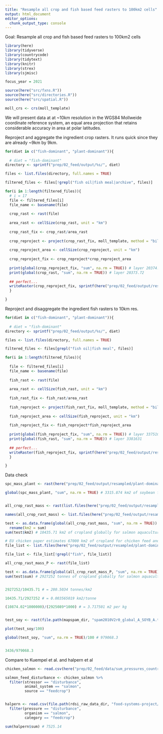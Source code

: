 ```yaml
---
title: "Resample all crop and fish based feed rasters to 100km2 cells"
output: html_document
editor_options: 
  chunk_output_type: console
---
```


Goal: Resample all crop and fish based feed rasters to 100km2 cells

```r

library(here)
library(tidyverse)
library(countrycode)
library(tidytext)
library(knitr)
library(strex)
library(sjmisc)

focus_year = 2021

source(here("src/fxns.R"))
source(here("src/directories.R"))
source(here("src/spatial.R"))

moll_crs <- crs(moll_template)

```

We will present data at at ~10km resolution in the WGS84 Mollweide coordinate reference system, an equal area projection that retains considerable accuracy in area at polar latitudes.

Reproject and aggregate the ingredient crop rasters. It runs quick since they are already ~9km by 9km.

```r

for(diet in c("fish-dominant", "plant-dominant")){
  
  # diet = "fish-dominant"
directory <- sprintf("prep/02_feed/output/%s/", diet)

files <- list.files(directory, full.names = TRUE)

filtered_files <- files[!grepl("fish oil|fish meal|archive", files)]

for(i in 1:length(filtered_files)){
  # i = 17
  file <- filtered_files[i]
  file_name <- basename(file)
  
  crop_rast <- rast(file)
  
  area_rast <- cellSize(crop_rast, unit = "km")
  
  crop_rast_fix <- crop_rast/area_rast
  
  crop_reproject <- project(crop_rast_fix, moll_template, method = "bilinear")
  
  crop_reproject_area <- cellSize(crop_reproject, unit = "km")
  
  crop_reproject_fix <- crop_reproject*crop_reproject_area
  
  print(global(crop_reproject_fix, "sum", na.rm = TRUE)) # layer 20374.35
  print(global(crop_rast, "sum", na.rm = TRUE)) # layer 20373.72
  
  ## perfect... 
  writeRaster(crop_reproject_fix, sprintf(here("prep/02_feed/output/resampled/%s/%s"), diet, file_name), overwrite = TRUE)
  }

}
```


Reproject and disaggregate the ingredient fish rasters to 10km res.

```r

for(diet in c("fish-dominant", "plant-dominant")){
  
  # diet = "fish-dominant"
directory <- sprintf("prep/02_feed/output/%s/", diet)

files <- list.files(directory, full.names = TRUE)

filtered_files <- files[grepl("fish oil|fish meal", files)]

for(i in 1:length(filtered_files)){
  
  file <- filtered_files[i]
  file_name <- basename(file)
  
  fish_rast <- rast(file)
  
  area_rast <- cellSize(fish_rast, unit = "km")
  
  fish_rast_fix <- fish_rast/area_rast
  
  fish_reproject <- project(fish_rast_fix, moll_template, method = "bilinear")
  
  fish_reproject_area <- cellSize(fish_reproject, unit = "km")
  
  fish_reproject_fix <- fish_reproject*fish_reproject_area
  
  print(global(fish_reproject_fix, "sum", na.rm = TRUE)) # layer 3375102
  print(global(fish_rast, "sum", na.rm = TRUE)) # layer 3381631
  
  ## perfect... 
  writeRaster(fish_reproject_fix, sprintf(here("prep/02_feed/output/resampled/%s/%s"), diet, file_name), overwrite = TRUE)
  }

}

```


Data check 

```r
spc_mass_plant <- rast(here("prep/02_feed/output/resampled/plant-dominant/Soybean_soy protein concentrate_mass_A.tif"))

global(spc_mass_plant, "sum", na.rm = TRUE) # 3315.874 km2 of soybean for SPC globally


all_crop_rast_mass <- rast(list.files(here("prep/02_feed/output/resampled/plant-dominant/"), pattern = "mass_A.tif", full.names = TRUE))

names(all_crop_rast_mass) <- list.files(here("prep/02_feed/output/resampled/plant-dominant/"), pattern = "mass_A.tif")

test <- as.data.frame(global(all_crop_rast_mass, "sum", na.rm = TRUE)) %>%
  rename(km2 = sum)
sum(test$km2) # 10435.71 km2 of cropland globally for salmon aquaculture feeds...

# EU chicken paper estimates 67000 km2 of cropland for chicken feed and 5.59 m2 per kg
file_list <- list.files(here("prep/02_feed/output/resampled/plant-dominant/"), pattern = "mass_P.tif", full.names = TRUE)

file_list <- file_list[!grepl("fish", file_list)]

all_crop_rast_mass_P <- rast(file_list)

test <- as.data.frame(global(all_crop_rast_mass_P, "sum", na.rm = TRUE))
sum(test$sum) # 2927252 tonnes of cropland globally for salmon aquaculture feeds...


2927252/10435.71 # = 280.5034 tonnes/km2

10435.71/2927252 # = 0.003565019 km2/tonne

(10874.02*1000000)/(2925089*1000) # = 3.717501 m2 per kg


test_soy <- rast(file.path(mapspam_dir, "spam2010V2r0_global_A_SOYB_A.tif"))

plot(test_soy/100)

global(test_soy, "sum", na.rm = TRUE)/100 # 979068.3


3436/979068.3

```


Compare to Kuempel et al. and halpern et al

```r

chicken_salmon <- read.csv(here("prep/02_feed/data/sum_pressures_country.csv"))

salmon_feed_disturbance <- chicken_salmon %>%
  filter(stressor == "disturbance", 
         animal_system == "salmon", 
         source == "feedcrop")


halpern <- read.csv(file.path(rdsi_raw_data_dir, "food-systems-project/rgn_raw_summary.csv")) %>%
  filter(pressure == "disturbance", 
         organism == "salmon", 
         category == "feedcrop") 

sum(halpern$sum) # 7525.14

```


